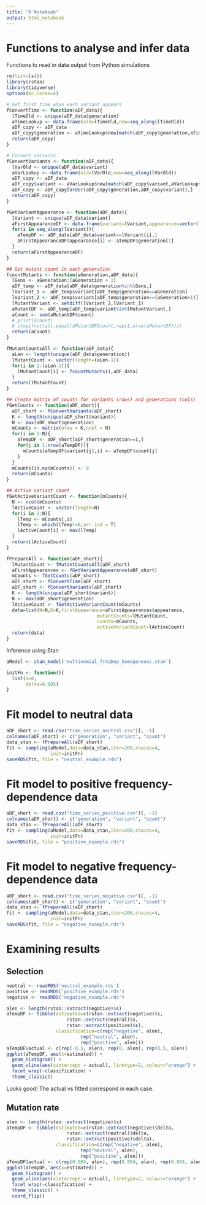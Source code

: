 ```yaml
---
title: "R Notebook"
output: html_notebook
---
```


# Functions to analyse and infer data
Functions to read in data output from Python simulations
```r
rm(list=ls())
library(rstan)
library(tidyverse)
options(mc.cores=4)

# Get first time when each variant appears
fConvertTime <- function(aDF_data){
  lTimeOld <- unique(aDF_data$generation)
  aTimeLookup <- data.frame(old=lTimeOld,new=seq_along(lTimeOld))
  aDF_copy <- aDF_data
  aDF_copy$generation <- aTimeLookup$new[match(aDF_copy$generation,aTimeLookup$old)]
  return(aDF_copy)
}

# Convert variants
fConvertVariants <- function(aDF_data){
  lVarOld <- unique(aDF_data$variant)
  aVarLookup <- data.frame(old=lVarOld,new=seq_along(lVarOld))
  aDF_copy <- aDF_data
  aDF_copy$variant <- aVarLookup$new[match(aDF_copy$variant,aVarLookup$old)]
  aDF_copy <- aDF_copy[order(aDF_copy$generation,aDF_copy$variant),]
  return(aDF_copy)
}

fGetVariantAppearance <- function(aDF_data){
  lVariant <- unique(aDF_data$variant)
  aFirstAppearanceDF <- data.frame(variant=lVariant,appearance=vector(length = length(lVariant)))
  for(i in seq_along(lVariant)){
    aTempDF <- aDF_data[aDF_data$variant==lVariant[i],]
    aFirstAppearanceDF$appearance[i] <- aTempDF$generation[1]
  }
  return(aFirstAppearanceDF)
}

## Get mutant count in each generation
fcountMutants <- function(aGeneration,aDF_data){
  lGens <- aGeneration:(aGeneration + 1)
  aDF_temp <- aDF_data[aDF_data$generation%in%lGens,]
  lVariant_1 <- aDF_temp$variant[aDF_temp$generation==aGeneration]
  lVariant_2 <- aDF_temp$variant[aDF_temp$generation==(aGeneration+1)]
  lMutantVariant <- setdiff(lVariant_2,lVariant_1)
  aMutantDF <- aDF_temp[aDF_temp$variant%in%lMutantVariant,]
  aCount <- sum(aMutantDF$count)
  # print(aCount)
  # stopifnot(all.equal(aMutantDF$count,rep(1,nrow(aMutantDF))))
  return(aCount)
}

fMutantCountsAll <- function(aDF_data){
  aLen <- length(unique(aDF_data$generation))
  lMutantCount <- vector(length=(aLen-1))
  for(i in 1:(aLen-1)){
    lMutantCount[i] <- fcountMutants(i,aDF_data)
  }
  return(lMutantCount)
}

## Create matrix of counts for variants (rows) and generations (cols)
fGetCounts <- function(aDF_short){
  aDF_short <- fConvertVariants(aDF_short)
  K <- length(unique(aDF_short$variant))
  N <- max(aDF_short$generation)
  mCounts <- matrix(nrow = K,ncol = N)
  for(i in 1:N){
    aTempDF <- aDF_short[aDF_short$generation==i,]
    for(j in 1:nrow(aTempDF)){
      mCounts[aTempDF$variant[j],i] <- aTempDF$count[j]
    }
  }
  mCounts[is.na(mCounts)] <- 0
  return(mCounts)
}

## Active variant count
fGetActiveVariantCount <- function(mCounts){
  N <- ncol(mCounts)
  lActiveCount <- vector(length=N)
  for(i in 1:N){
    lTemp <- mCounts[,i]
    lTemp <- which(lTemp!=0,arr.ind = T)
    lActiveCount[i] <- max(lTemp)
  }
  return(lActiveCount) 
}

fPrepareAll <- function(aDF_short){
  lMutantCount <- fMutantCountsAll(aDF_short)
  aFirstAppearances <- fGetVariantAppearance(aDF_short)
  mCounts <- fGetCounts(aDF_short)
  aDF_short <- fConvertTime(aDF_short)
  aDF_short <- fConvertVariants(aDF_short)
  K <- length(unique(aDF_short$variant))
  N <- max(aDF_short$generation)
  lActiveCount <- fGetActiveVariantCount(mCounts)
  data=list(N=N,K=K,firstAppearance=aFirstAppearances$appearance,
                                 mutantCounts=lMutantCount,
                                 counts=mCounts,
                                 activeVariantCount=lActiveCount)
  return(data)
}

```

Inference using Stan
```r
aModel <- stan_model('multinomial_freqDep_homogeneous.stan')

initFn <- function(){
  list(s=0,
       delta=0.005)
}
```

# Fit model to neutral data
```r
aDF_short <- read.csv("time_series_neutral.csv")[, -1]
colnames(aDF_short) <- c("generation", "variant", "count")
data_stan <- fPrepareAll(aDF_short)
fit <- sampling(aModel,data=data_stan,iter=200,chains=4,
                init=initFn)
saveRDS(fit, file = "neutral_example.rds")
```

# Fit model to positive frequency-dependence data
```r
aDF_short <- read.csv("time_series_positive.csv")[, -1]
colnames(aDF_short) <- c("generation", "variant", "count")
data_stan <- fPrepareAll(aDF_short)
fit <- sampling(aModel,data=data_stan,iter=200,chains=4,
                init=initFn)
saveRDS(fit, file = "positive_example.rds")
```

# Fit model to negative frequency-dependence data
```r
aDF_short <- read.csv("time_series_negative.csv")[, -1]
colnames(aDF_short) <- c("generation", "variant", "count")
data_stan <- fPrepareAll(aDF_short)
fit <- sampling(aModel,data=data_stan,iter=200,chains=4,
                init=initFn)
saveRDS(fit, file = "negative_example.rds")
```

# Examining results
## Selection
```r
neutral <- readRDS('neutral_example.rds')
positive <- readRDS('positive_example.rds')
negative <- readRDS('negative_example.rds')

alen <- length(rstan::extract(negative)$s)
aTempDF <- tibble(estimated=c(rstan::extract(negative)$s,
                      rstan::extract(neutral)$s,
                      rstan::extract(positive)$s),
                  classification=c(rep("negative", alen),
                           rep("neutral", alen),
                           rep("positive", alen)))
aTempDF$actual <- c(rep(-0.5, alen), rep(0, alen), rep(0.5, alen))
ggplot(aTempDF, aes(x=estimated)) + 
  geom_histogram() +
  geom_vline(aes(xintercept = actual), linetype=2, colour="orange") +
  facet_wrap(~classification) +
  theme_classic()
```

Looks good! The actual vs fitted correspond in each case.

## Mutation rate
```r
alen <- length(rstan::extract(negative)$s)
aTempDF <- tibble(estimated=c(rstan::extract(negative)$delta,
                      rstan::extract(neutral)$delta,
                      rstan::extract(positive)$delta),
                  classification=c(rep("negative", alen),
                           rep("neutral", alen),
                           rep("positive", alen)))
aTempDF$actual <- c(rep(0.004, alen), rep(0.004, alen), rep(0.004, alen))
ggplot(aTempDF, aes(x=estimated)) + 
  geom_histogram() +
  geom_vline(aes(xintercept = actual), linetype=2, colour="orange") +
  facet_wrap(~classification) +
  theme_classic() + 
  coord_flip()
```
